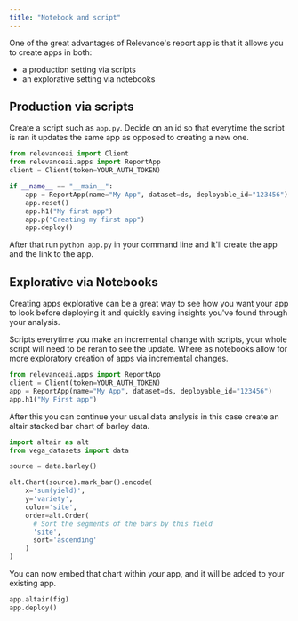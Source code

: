 ```yaml
---
title: "Notebook and script"
---
```


One of the great advantages of Relevance's report app is that it allows you to create apps in both:

* a production setting via scripts
* an explorative setting via notebooks

## Production via scripts

Create a script such as `app.py`. Decide on an id so that everytime the script is ran it updates the same app as opposed to creating a new one.

```python Python
from relevanceai import Client
from relevanceai.apps import ReportApp
client = Client(token=YOUR_AUTH_TOKEN)

if __name__ == "__main__":
    app = ReportApp(name="My App", dataset=ds, deployable_id="123456")
    app.reset()
    app.h1("My first app")
    app.p("Creating my first app")
    app.deploy()
```

After that run `python app.py` in your command line and It'll create the app and the link to the app. 

## Explorative via Notebooks

Creating apps explorative can be a great way to see how you want your app to look before deploying it and quickly saving insights you've found through your analysis.

Scripts everytime you make an incremental change with scripts, your whole script will need to be reran to see the update. Where as notebooks allow for more exploratory creation of apps via incremental changes.

```python Python
from relevanceai.apps import ReportApp
client = Client(token=YOUR_AUTH_TOKEN)
app = ReportApp(name="My App", dataset=ds, deployable_id="123456")
app.h1("My First app")
```

After this you can continue your usual data analysis in this case create an altair stacked bar chart of barley data.

```python Python
import altair as alt
from vega_datasets import data

source = data.barley()

alt.Chart(source).mark_bar().encode(
    x='sum(yield)',
    y='variety',
    color='site',
    order=alt.Order(
      # Sort the segments of the bars by this field
      'site',
      sort='ascending'
    )
)
```

You can now embed that chart within your app, and it will be added to your existing app.

```python Python
app.altair(fig)
app.deploy()
```